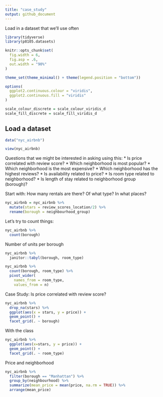 ```yaml
---
title: "case_study"
output: github_document
---
```


Load in a dataset that we'll use often

```r
library(tidyverse)
library(p8105.datasets)

knitr::opts_chunk$set(
  fig.width = 6,
  fig.asp = .6,
  out.width = "90%"
)

theme_set(theme_minimal() + theme(legend.position = "bottom"))

options(
  ggplot2.continuous.colour = "viridis",
  ggplot2.continuous.fill = "viridis"
)

scale_colour_discrete = scale_colour_viridis_d
scale_fill_discrete = scale_fill_viridis_d
```

## Load a dataset

```r
data("nyc_airbnb")

view(nyc_airbnb)
```

Questions that we might be interested in asking using this: 
* Is price correlated with review score? 
* Which neighborhood is most popular? 
* Which neighborhood is the most expensive? 
* Which neighborhood has the highest reviews? 
* Is availability related to price? 
* Is room type related to neighborhood? 
* Is length of stay related to neighborhood group (borough)? 

Start with: How many rentals are there? Of what type? In what places? 

```r
nyc_airbnb = nyc_airbnb %>% 
  mutate(stars = review_scores_location/2) %>% 
  rename(borough = neighbourhood_group)
```

Let's try to count things: 

```r
nyc_airbnb %>% 
  count(borough)
```

Number of units per borough

```r
nyc_airbnb %>% 
  janitor::tabyl(borough, room_type)

nyc_airbnb %>% 
  count(borough, room_type) %>% 
  pivot_wider(
    names_from = room_type, 
    values_from = n)
```

Case Study: Is price correlated with review score?

```r
nyc_airbnb %>% 
  drop_na(stars) %>% 
  ggplot(aes(x = stars, y = price)) + 
  geom_point() +
  facet_grid(. ~ borough)
```

With the class 
```r
nyc_airbnb %>% 
  ggplot(aes(x=stars, y = price)) + 
  geom_point() + 
  facet_grid(. ~ room_type)
```

Price and neighborhood 
```r
nyc_airbnb %>% 
  filter(borough == "Manhattan") %>% 
  group_by(neighbourhood) %>% 
  summarize(mean_price = mean(price, na.rm = TRUE)) %>% 
  arrange(mean_price)
```







